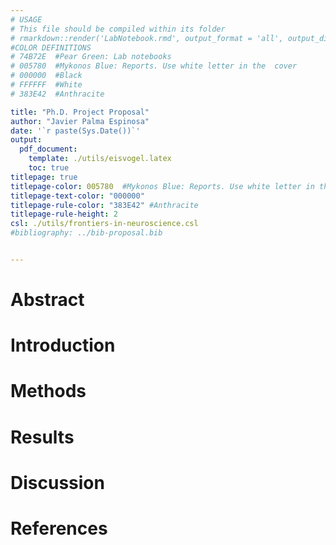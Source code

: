 ```yaml
---
# USAGE
# This file should be compiled within its folder
# rmarkdown::render('LabNotebook.rmd', output_format = 'all', output_dir = "../pdf")
#COLOR DEFINITIONS
# 74B72E  #Pear Green: Lab notebooks
# 005780  #Mykonos Blue: Reports. Use white letter in the  cover
# 000000  #Black
# FFFFFF  #White
# 383E42  #Anthracite

title: "Ph.D. Project Proposal"
author: "Javier Palma Espinosa"
date: '`r paste(Sys.Date())`'
output:
  pdf_document:
    template: ./utils/eisvogel.latex
    toc: true
titlepage: true
titlepage-color: 005780  #Mykonos Blue: Reports. Use white letter in the  cover
titlepage-text-color: "000000" 
titlepage-rule-color: "383E42" #Anthracite
titlepage-rule-height: 2
csl: ./utils/frontiers-in-neuroscience.csl
#bibliography: ../bib-proposal.bib  


---
```


# Abstract

# Introduction

# Methods

# Results

# Discussion

# References